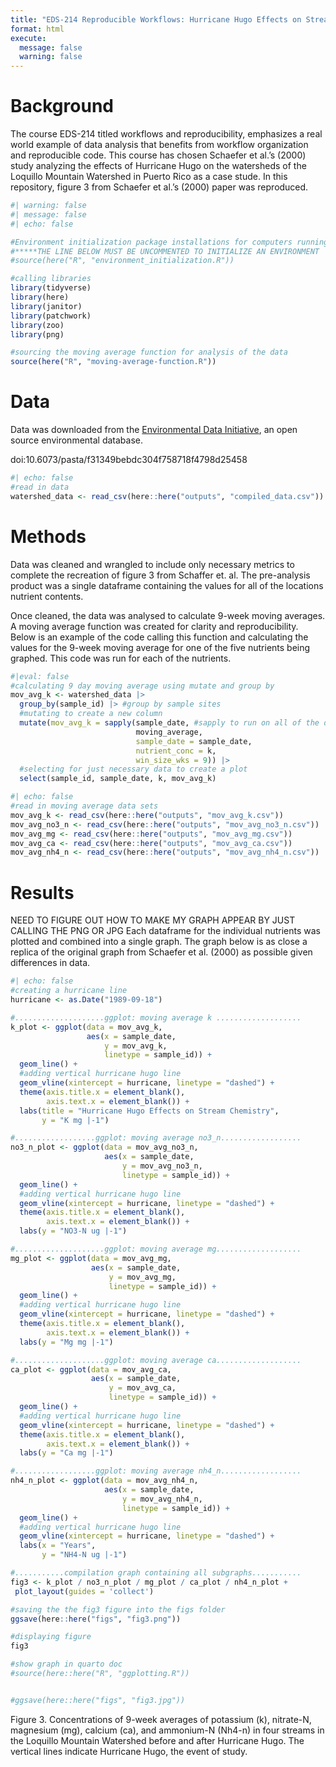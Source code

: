 ```yaml
---
title: "EDS-214 Reproducible Workflows: Hurricane Hugo Effects on Stream Chemistry"
format: html
execute:
  message: false
  warning: false
---
```


# Background
The course EDS-214 titled workflows and reproducibility, emphasizes a real world  example of data analysis that benefits from workflow organization and reproducible code. This course has chosen Schaefer et al.'s (2000) study analyzing the effects of Hurricane Hugo on the watersheds of the Loquillo Mountain Watershed in Puerto Rico as a case stude. In this repository, figure 3 from Schaefer et al.'s (2000) paper was reproduced. 
```r
#| warning: false
#| message: false
#| echo: false

#Environment initialization package installations for computers running this data set for the first time
#*****THE LINE BELOW MUST BE UNCOMMENTED TO INITIALIZE AN ENVIRONMENT
#source(here("R", "environment_initialization.R"))

#calling libraries
library(tidyverse)
library(here)
library(janitor)
library(patchwork)
library(zoo)
library(png)

#sourcing the moving average function for analysis of the data 
source(here("R", "moving-average-function.R"))
```


# Data
Data was downloaded from the [Environmental Data Initiative](https://portal.edirepository.org/nis/metadataviewer?packageid=knb-lter-luq.20.4923064), an open source environmental database. 

doi:10.6073/pasta/f31349bebdc304f758718f4798d25458
```r
#| echo: false
#read in data
watershed_data <- read_csv(here::here("outputs", "compiled_data.csv"))
```

# Methods
Data was cleaned and wrangled to include only necessary metrics to complete the recreation of figure 3 from Schaffer et. al. The pre-analysis product was a single dataframe containing the values for all of the locations nutrient contents. 

Once cleaned, the data was analysed to calculate 9-week moving averages. A moving average function was created for clarity and reproducibility. Below is an example of the code calling this function and calculating the values for the 9-week moving average for one of the five nutrients being graphed. This code was run for each of the nutrients.
```r
#|eval: false
#calculating 9 day moving average using mutate and group by 
mov_avg_k <- watershed_data |> 
  group_by(sample_id) |> #group by sample sites
  #mutating to create a new column
  mutate(mov_avg_k = sapply(sample_date, #sapply to run on all of the data 
                            moving_average, 
                            sample_date = sample_date, 
                            nutrient_conc = k, 
                            win_size_wks = 9)) |> 
  #selecting for just necessary data to create a plot 
  select(sample_id, sample_date, k, mov_avg_k)

```

```r
#| echo: false
#read in moving average data sets
mov_avg_k <- read_csv(here::here("outputs", "mov_avg_k.csv"))
mov_avg_no3_n <- read_csv(here::here("outputs", "mov_avg_no3_n.csv"))
mov_avg_mg <- read_csv(here::here("outputs", "mov_avg_mg.csv"))
mov_avg_ca <- read_csv(here::here("outputs", "mov_avg_ca.csv"))
mov_avg_nh4_n <- read_csv(here::here("outputs", "mov_avg_nh4_n.csv"))
```

# Results
NEED TO FIGURE OUT HOW TO MAKE MY GRAPH APPEAR BY JUST CALLING THE PNG OR JPG
Each dataframe for the individual nutrients was plotted and combined into a single graph. The graph below is as close a replica of the original graph from Schaefer et al. (2000) as possible given differences in data. 
```r
#| echo: false
#creating a hurricane line
hurricane <- as.Date("1989-09-18")

#....................ggplot: moving average k ...................
k_plot <- ggplot(data = mov_avg_k, 
                 aes(x = sample_date, 
                     y = mov_avg_k, 
                     linetype = sample_id)) +
  geom_line() +
  #adding vertical hurricane hugo line
  geom_vline(xintercept = hurricane, linetype = "dashed") +
  theme(axis.title.x = element_blank(),
        axis.text.x = element_blank()) +
  labs(title = "Hurricane Hugo Effects on Stream Chemistry",
       y = "K mg |-1")

#..................ggplot: moving average no3_n..................
no3_n_plot <- ggplot(data = mov_avg_no3_n, 
                     aes(x = sample_date, 
                         y = mov_avg_no3_n, 
                         linetype = sample_id)) +
  geom_line() +
  #adding vertical hurricane hugo line
  geom_vline(xintercept = hurricane, linetype = "dashed") +
  theme(axis.title.x = element_blank(),
        axis.text.x = element_blank()) +
  labs(y = "NO3-N ug |-1")

#....................ggplot: moving average mg...................
mg_plot <- ggplot(data = mov_avg_mg, 
                  aes(x = sample_date, 
                      y = mov_avg_mg, 
                      linetype = sample_id)) +
  geom_line() +
  #adding vertical hurricane hugo line
  geom_vline(xintercept = hurricane, linetype = "dashed") +
  theme(axis.title.x = element_blank(),
        axis.text.x = element_blank()) +
  labs(y = "Mg mg |-1")

#....................ggplot: moving average ca...................
ca_plot <- ggplot(data = mov_avg_ca, 
                  aes(x = sample_date, 
                      y = mov_avg_ca, 
                      linetype = sample_id)) +
  geom_line() +
  #adding vertical hurricane hugo line
  geom_vline(xintercept = hurricane, linetype = "dashed") +
  theme(axis.title.x = element_blank(),
        axis.text.x = element_blank()) +
  labs(y = "Ca mg |-1")

#..................ggplot: moving average nh4_n..................
nh4_n_plot <- ggplot(data = mov_avg_nh4_n, 
                     aes(x = sample_date, 
                         y = mov_avg_nh4_n, 
                         linetype = sample_id)) +
  geom_line() +
  #adding vertical hurricane hugo line
  geom_vline(xintercept = hurricane, linetype = "dashed") +
  labs(x = "Years",
       y = "NH4-N ug |-1")

#...........compilation graph containing all subgraphs...........
fig3 <- k_plot / no3_n_plot / mg_plot / ca_plot / nh4_n_plot +
 plot_layout(guides = 'collect')

#saving the the fig3 figure into the figs folder
ggsave(here::here("figs", "fig3.png"))

#displaying figure
fig3

#show graph in quarto doc
#source(here::here("R", "ggplotting.R"))


#ggsave(here::here("figs", "fig3.jpg"))

```

Figure 3. Concentrations of 9-week averages of potassium (k), nitrate-N, magnesium (mg), calcium (ca), and ammonium-N (Nh4-n) in four streams in the Loquillo Mountain Watershed before and after Hurricane Hugo.   The vertical lines indicate Hurricane Hugo, the event of study.